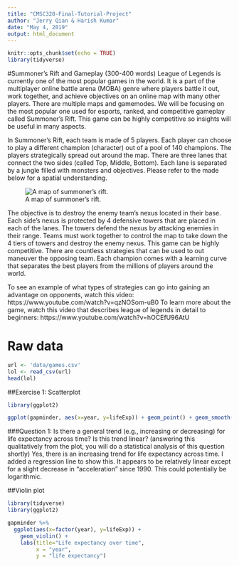 ```yaml
---
title: "CMSC320-Final-Tutorial-Project"
author: "Jerry Qian & Harish Kumar"
date: "May 4, 2019"
output: html_document
---
```


```r
knitr::opts_chunk$set(echo = TRUE)
library(tidyverse)
```

#Summoner's Rift and Gameplay (300-400 words)
League of Legends is currently one of the most popular games in the world. It is a part of the multiplayer online battle arena (MOBA) genre where players battle it out, work together, and achieve objectives on an online map with many other players. There are multiple maps and gamemodes. We will be focusing on the most popular one used for esports, ranked, and competitive gameplay called Summoner's Rift. This game can be highly competitive so insights will be useful in many aspects.

In Summoner's Rift, each team is made of 5 players. Each player can choose to play a different champion (character) out of a pool of 140 champions. The players strategically spread out around the map. There are three lanes that connect the two sides (called Top, Middle, Bottom). Each lane is separated by a jungle filled with monsters and objectives. Please refer to the made below for a spatial understanding. 

![A map of summoner's rift.](img/map.png)

The objective is to destroy the enemy team's nexus located in their base. Each side's nexus is protected by 4 defensive towers that are placed in each of the lanes. The towers defend the nexus by attacking enemies in their range. Teams must work together to control the map to take down the 4 tiers of towers and destroy the enemy nexus. This game can be highly competitive. There are countless strategies that can be used to out maneuver the opposing team. Each champion comes with a learning curve that separates the best players from the millions of players around the world.

To see an example of what types of strategies can go into gaining an advantage on opponents, watch this video: https://www.youtube.com/watch?v=qzNOSom-uB0
To learn more about the game, watch this video that describes league of legends in detail to beginners: https://www.youtube.com/watch?v=hOCEfU96AtU




# Raw data
```r
url <- 'data/games.csv'
lol <- read_csv(url)
head(lol)
```

##Exercise 1: Scatterplot
```r
library(ggplot2)

ggplot(gapminder, aes(x=year, y=lifeExp)) + geom_point() + geom_smooth(method="lm")
```
###Question 1: Is there a general trend (e.g., increasing or decreasing) for life expectancy across time? Is this trend linear? (answering this qualitatively from the plot, you will do a statistical analysis of this question shortly)
Yes, there is an increasing trend for life expectancy across time. I added a regression line to show this. It appears to be relatively linear except for a slight decrease in "acceleration" since 1990. This could potentially be logarithmic.

##Violin plot
```r
library(tidyverse)
library(ggplot2)

gapminder %>%
  ggplot(aes(x=factor(year), y=lifeExp)) +
    geom_violin() +
    labs(title="Life expectancy over time",
         x = "year",
         y = "life expectancy")
```


